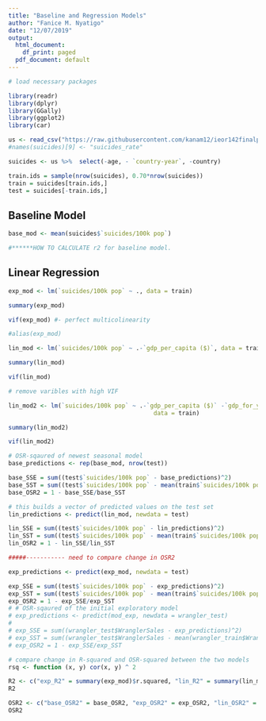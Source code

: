 ---
title: "Baseline and Regression Models"
author: "Fanice M. Nyatigo"
date: "12/07/2019"
output:
  html_document:
    df_print: paged
  pdf_document: default
---

```{r setup, output = F, message = FALSE}
# load necessary packages

library(readr)
library(dplyr)
library(GGally)
library(ggplot2)
library(car)
```

```{r}
us <- read_csv("https://raw.githubusercontent.com/kanam12/ieor142finalproject/master/us_suicides_merged_no_na.csv", col_types = "cdffdddfdddfdd")
#names(suicides)[9] <- "suicides_rate"

suicides <- us %>%  select(-age, - `country-year`, -country)

train.ids = sample(nrow(suicides), 0.70*nrow(suicides))
train = suicides[train.ids,]
test = suicides[-train.ids,]
```

## Baseline Model
```{r}
base_mod <- mean(suicides$`suicides/100k pop`)

#******HOW TO CALCULATE r2 for baseline model. 
```


## Linear Regression
```{r}
exp_mod <- lm(`suicides/100k pop` ~ ., data = train)

summary(exp_mod)

vif(exp_mod) #- perfect multicolinearity 

#alias(exp_mod)
```

```{r}
lin_mod <- lm(`suicides/100k pop` ~ .-`gdp_per_capita ($)`, data = train)

summary(lin_mod)

vif(lin_mod)
```

```{r}
# remove varibles with high VIF

lin_mod2 <- lm(`suicides/100k pop` ~ .-`gdp_per_capita ($)` -`gdp_for_year ($)` -sex - year -depression_percentage, 
                                         data = train)

summary(lin_mod2)

vif(lin_mod2)
```

```{r}
# OSR-sqaured of newest seasonal model
base_predictions <- rep(base_mod, nrow(test))

base_SSE = sum((test$`suicides/100k pop` - base_predictions)^2)
base_SST = sum((test$`suicides/100k pop` - mean(train$`suicides/100k pop`))^2)
base_OSR2 = 1 - base_SSE/base_SST

# this builds a vector of predicted values on the test set
lin_predictions <- predict(lin_mod, newdata = test)

lin_SSE = sum((test$`suicides/100k pop` - lin_predictions)^2)
lin_SST = sum((test$`suicides/100k pop` - mean(train$`suicides/100k pop`))^2)
lin_OSR2 = 1 - lin_SSE/lin_SST

#####----------- need to compare change in OSR2

exp_predictions <- predict(exp_mod, newdata = test)

exp_SSE = sum((test$`suicides/100k pop` - exp_predictions)^2)
exp_SST = sum((test$`suicides/100k pop` - mean(train$`suicides/100k pop`))^2)
exp_OSR2 = 1 - exp_SSE/exp_SST
# # OSR-sqaured of the initial exploratory model
# exp_predictions <- predict(mod_exp, newdata = wrangler_test)
# 
# exp_SSE = sum((wrangler_test$WranglerSales - exp_predictions)^2)
# exp_SST = sum((wrangler_test$WranglerSales - mean(wrangler_train$WranglerSales))^2)
# exp_OSR2 = 1 - exp_SSE/exp_SST

# compare change in R-squared and OSR-squared between the two models
rsq <- function (x, y) cor(x, y) ^ 2

R2 <- c("exp_R2" = summary(exp_mod)$r.squared, "lin_R2" = summary(lin_mod)$r.squared)
R2

OSR2 <- c("base_OSR2" = base_OSR2, "exp_OSR2" = exp_OSR2, "lin_OSR2" = lin_OSR2)
OSR2
```

